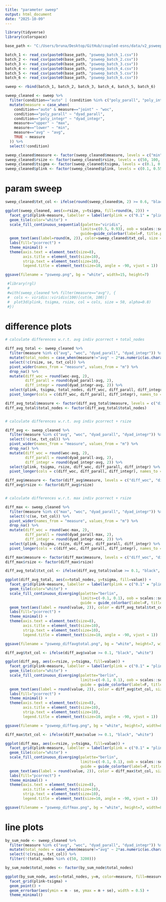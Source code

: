 ```yaml
---
title: "parameter sweep"
output: html_document
date: "2025-10-09"
---
```


```r
library(tidyverse)
library(colorspace)
```

```r
base_path <- "C:/Users/bruna/Desktop/GitHub/coupled-esns/data/v2_psweep/"
```

```r
batch_1 <- read_csv(paste0(base_path, "psweep_batch_1.csv"))
batch_2 <- read_csv(paste0(base_path, "psweep_batch_2.csv"))
batch_3 <- read_csv(paste0(base_path, "psweep_batch_3.csv"))
batch_4 <- read_csv(paste0(base_path, "psweep_batch_4.csv"))
batch_5 <- read_csv(paste0(base_path, "psweep_batch_5.csv"))
batch_6 <- read_csv(paste0(base_path, "psweep_batch_6.csv"))

sweep <- rbind(batch_1, batch_2, batch_3, batch_4, batch_5, batch_6)
```

```r
sweep_cleaned <- sweep %>% 
  filter(condition=="auto" | (condition %in% c("poly_parall", "poly_integr") & measure == "joint")) %>%
  mutate(measure = case_when(
    condition=="auto" & measure=="joint" ~ "woc",
    condition=="poly_parall" ~ "dyad_parall",
    condition=="poly_integr" ~ "dyad_integr",
    measure=="upper" ~ "max",
    measure=="lower" ~ "min",
    measure=="avg" ~ "avg",
    TRUE ~ measure
  )) %>%
  select(!condition)
```

```r
sweep_cleaned$measure <- factor(sweep_cleaned$measure, levels = c("min", "max", "avg", "woc", "dyad_parall", "dyad_integr"))
sweep_cleaned$rsize <- factor(sweep_cleaned$rsize, levels = c(50, 100, 200, 400, 800, 1600))
sweep_cleaned$tsigma <- factor(sweep_cleaned$tsigma, levels = c(0.1, 0.2, 0.4, 0.8, 1.6, 3.2))
sweep_cleaned$plink <- factor(sweep_cleaned$plink, levels = c(0.1, 0.55, 1.0))
```


# param sweep

```r
sweep_cleaned$txt_col <- ifelse(round(sweep_cleaned$m, 2) >= 0.6, "black", "white")

ggplot(sweep_cleaned, aes(x=rsize, y=tsigma, fill=round(m, 2))) +
  facet_grid(plink~measure, labeller = labeller(plink = c("0.1" = "plink=0.1", "0.55" = "plink=0.55", "1" = "plink=1.0"))) +
  geom_tile(color="white") +
  scale_fill_continuous_sequential(palette="viridis",
                                  limits=c(0.5, 0.93), oob = scales::squish, rev=F,
                                  guide=guide_colorbar(label=F, title.position="right", title.hjust = 0.5, barwidth = 1, barheight = 25)) +
  geom_text(aes(label=round(m, 2)), color=sweep_cleaned$txt_col, size = 2.5) +
  labs(fill="pcorrect") +
  theme_minimal() +
  theme(axis.text = element_text(size=8),
        axis.title = element_text(size=10),
        strip.text = element_text(size=10),
        legend.title = element_text(size=10, angle = -90, vjust = 1))

ggsave(filename = "psweep.png", bg = "white", width=15, height=7)
```

```r
 #library(rgl)
 #
 #with(sweep_cleaned %>% filter(measure=="avg"), {
 #  cols <- viridis::viridis(100)[cut(m, 100)]
 #  plot3d(plink, tsigma, rsize, col = cols, size = 50, alpha=0.8)
 #})
```


# difference plots

```r
# calculate differences w.r.t. avg indiv pcorrect + total_nodes

diff_avg_total <- sweep_cleaned %>%
  filter(measure %in% c("avg", "woc", "dyad_parall", "dyad_integr")) %>%
  mutate(total_nodes = case_when(measure!="avg" ~ 2*as.numeric(as.character(rsize)), T ~ as.numeric(as.character(rsize)))) %>%
  select(!c(rsize, se, txt_col)) %>%
  pivot_wider(names_from = "measure", values_from = "m") %>%
  drop_na() %>%
  mutate(diff_woc = round(woc-avg, 2),
         diff_parall = round(dyad_parall-avg, 2),
         diff_integr = round(dyad_integr-avg, 2)) %>%
  select(plink, tsigma, total_nodes, diff_woc, diff_parall, diff_integr) %>%
  pivot_longer(cols = c(diff_woc, diff_parall, diff_integr), names_to = "measure", values_to = "value")

diff_avg_total$measure <- factor(diff_avg_total$measure, levels = c("diff_woc", "diff_parall", "diff_integr"))
diff_avg_total$total_nodes <- factor(diff_avg_total$total_nodes)


# calculate differences w.r.t. avg indiv pcorrect + rsize

diff_avg <- sweep_cleaned %>%
  filter(measure %in% c("avg", "woc", "dyad_parall", "dyad_integr")) %>%
  select(!c(se, txt_col)) %>%
  pivot_wider(names_from = "measure", values_from = "m") %>%
  drop_na() %>%
  mutate(diff_woc = round(woc-avg, 2),
         diff_parall = round(dyad_parall-avg, 2),
         diff_integr = round(dyad_integr-avg, 2)) %>%
  select(plink, tsigma, rsize, diff_woc, diff_parall, diff_integr) %>%
  pivot_longer(cols = c(diff_woc, diff_parall, diff_integr), names_to = "measure", values_to = "value")

diff_avg$measure <- factor(diff_avg$measure, levels = c("diff_woc", "diff_parall", "diff_integr"))
diff_avg$rsize <- factor(diff_avg$rsize)


# calculate differences w.r.t. max indiv pcorrect + rsize

diff_max <- sweep_cleaned %>%
  filter(measure %in% c("max", "woc", "dyad_parall", "dyad_integr")) %>%
  select(!c(se, txt_col)) %>%
  pivot_wider(names_from = "measure", values_from = "m") %>%
  drop_na() %>%
  mutate(diff_woc = round(woc-max, 2),
         diff_parall = round(dyad_parall-max, 2),
         diff_integr = round(dyad_integr-max, 2)) %>%
  select(plink, tsigma, rsize, diff_woc, diff_parall, diff_integr) %>%
  pivot_longer(cols = c(diff_woc, diff_parall, diff_integr), names_to = "measure", values_to = "value")

diff_max$measure <- factor(diff_max$measure, levels = c("diff_woc", "diff_parall", "diff_integr"))
diff_max$rsize <- factor(diff_max$rsize)
```

```r
diff_avg_total$txt_col <- ifelse(diff_avg_total$value >= 0.1, "black", "white")

ggplot(diff_avg_total, aes(x=total_nodes, y=tsigma, fill=value)) +
  facet_grid(plink~measure, labeller = labeller(plink = c("0.1" = "plink=0.1", "0.55" = "plink=0.55", "1" = "plink=1.0"))) +
  geom_tile(color="white") +
  scale_fill_continuous_diverging(palette="berlin",
                                  limits=c(-0.1, 0.1), oob = scales::squish, l1=75, p2=5, rev=T,
                                  guide = guide_colorbar(label=F, title.position="right", title.hjust = 0.5, barwidth = 1, barheight = 25)) +
  geom_text(aes(label = round(value, 2)), color = diff_avg_total$txt_col, size = 2) +
  labs(fill="pcorrect") +
  theme_minimal() +
  theme(axis.text = element_text(size=8),
        axis.title = element_text(size=10),
        strip.text = element_text(size=10),
        legend.title = element_text(size=10, angle = -90, vjust = 1))

ggsave(filename = "psweep_diffavgtotal.png", bg = "white", height=7, width=8)
```

```r
diff_avg$txt_col <- ifelse(diff_avg$value >= 0.1, "black", "white")

ggplot(diff_avg, aes(x=rsize, y=tsigma, fill=value)) +
  facet_grid(plink~measure, labeller = labeller(plink = c("0.1" = "plink=0.1", "0.55" = "plink=0.55", "1" = "plink=1.0"))) +
  geom_tile(color="white") +
  scale_fill_continuous_diverging(palette="berlin",
                                  limits=c(-0.1, 0.1), oob = scales::squish, l1=75, p2=5, rev=T,
                                  guide = guide_colorbar(label=F, title.position="right", title.hjust = 0.5, barwidth = 1, barheight = 25)) +
  geom_text(aes(label = round(value, 2)), color = diff_avg$txt_col, size = 2) +
  labs(fill="pcorrect") +
  theme_minimal() +
  theme(axis.text = element_text(size=8),
        axis.title = element_text(size=10),
        strip.text = element_text(size=10),
        legend.title = element_text(size=10, angle = -90, vjust = 1))

ggsave(filename = "psweep_diffavg.png", bg = "white", height=7, width=8)
```

```r
diff_max$txt_col <- ifelse(diff_max$value >= 0.1, "black", "white")

ggplot(diff_max, aes(x=rsize, y=tsigma, fill=value)) +
  facet_grid(plink~measure, labeller = labeller(plink = c("0.1" = "plink=0.1", "0.55" = "plink=0.55", "1" = "plink=1.0"))) +
  geom_tile(color="white") +
  scale_fill_continuous_diverging(palette="berlin",
                                  limits=c(-0.1, 0.1), oob = scales::squish, l1=75, p2=5, rev=T,
                                  guide = guide_colorbar(label=F, title.position="right", title.hjust = 0.5, barwidth = 1, barheight = 25)) +
  geom_text(aes(label = round(value, 2)), color = diff_max$txt_col, size = 2) +
  labs(fill="pcorrect") +
  theme_minimal() +
  theme(axis.text = element_text(size=8),
        axis.title = element_text(size=10),
        strip.text = element_text(size=10),
        legend.title = element_text(size=10, angle = -90, vjust = 1))

ggsave(filename = "psweep_diffmax.png", bg = "white", height=7, width=8)
```


# line plots

```r
by_sum_node <- sweep_cleaned %>%
  filter(measure %in% c("avg", "woc", "dyad_parall", "dyad_integr")) %>%
  mutate(total_nodes = case_when(measure!="avg" ~ 2*as.numeric(as.character(rsize)), T ~ as.numeric(as.character(rsize)))) %>%
  select(!c(rsize, txt_col)) %>%
  filter(!(total_nodes %in% c(50, 3200)))

by_sum_node$total_nodes <- factor(by_sum_node$total_nodes)

ggplot(by_sum_node, aes(x=total_nodes, y=m, color=measure, fill=measure)) +
  facet_grid(plink~tsigma) +
  geom_point() +
  geom_errorbar(aes(ymin = m - se, ymax = m + se), width = 0.5) +
  theme_minimal()
```



